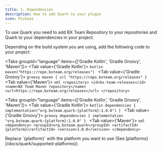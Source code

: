 ```yaml
---
title: 1. Dependencies
description: How to add Quark to your plugin
icon: Pickaxe
---
```


To use Quark you need to add BX Team Repository to your repositories and Quark to your dependencies in your project.

Depending on the build system you are using, add the following code to your project:

<Tabs groupId="language" items={['Gradle Kotlin', 'Gradle Groovy', 'Maven']}>
  <Tab value={'Gradle Kotlin'}>
    ```kotlin
    maven("https://repo.bxteam.org/releases")
    ```
  </Tab>
  <Tab value={'Gradle Groovy'}>
    ```groovy
    maven { url "https://repo.bxteam.org/releases" }
    ```
  </Tab>
  <Tab value={'Maven'}>
    ```xml
    <repository>
        <id>bx-team-releases</id>
        <name>BX Team Maven repository</name>
        <url>https://repo.bxteam.org/releases</url>
    </repository>
    ```
  </Tab>
</Tabs>

<Tabs groupId="language" items={['Gradle Kotlin', 'Gradle Groovy', 'Maven']}>
  <Tab value={'Gradle Kotlin'}>
    ```kotlin
    dependencies {
        implementation("org.bxteam.quark:{platform}:1.0.0")
    }
    ```
  </Tab>
  <Tab value={'Gradle Groovy'}>
    ```groovy
    dependencies {
        implementation "org.bxteam.quark:{platform}:1.0.0"
    }
    ```
  </Tab>
  <Tab value={'Maven'}>
    ```xml
    <dependency>
        <groupId>org.bxteam.quark</groupId>
        <artifactId>{platform}</artifactId>
        <version>1.0.0</version>
    </dependency>
    ```
  </Tab>
</Tabs>

<Callout title="Replacing {platform}" type="error">
  Replace `{platform}` with the platform you want to use (See [platforms](/docs/quark/supported-platforms)).
</Callout>
